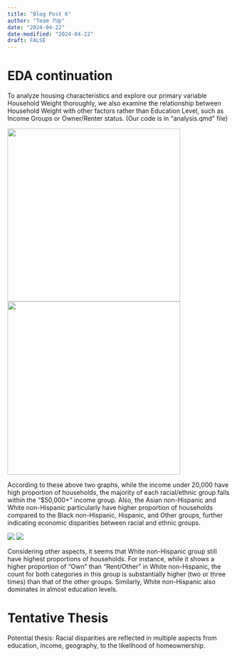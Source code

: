 ```yaml
---
title: "Blog Post 6"
author: "Team 7Up"
date: "2024-04-22"
date-modified: "2024-04-22"
draft: FALSE
---
```


# EDA continuation

To analyze housing characteristics and explore our primary variable Household Weight thoroughly, we also examine the relationship between Household Weight with other factors rather than Education Level, such as Income Groups or Owner/Renter status. (Our code is in "analysis.qmd" file)

![](images/eda3.png){width="388"} ![](images/eda4.png){width="388"}

According to these above two graphs, while the income under 20,000 have high proportion of households, the majority of each racial/ethnic group falls within the "$50,000+" income group. Also, the Asian non-Hispanic and White non-Hispanic particularly have higher proportion of households compared to the Black non-Hispanic, Hispanic, and Other groups, further indicating economic disparities between racial and ethnic groups.


![](images/eda5.png)
![](images/eda6.png)

Considering other aspects, it seems that White non-Hispanic group still have highest proportions of households. For instance, while it shows a higher proportion of "Own" than "Rent/Other" in White non-Hispanic, the count for both categories in this group is substantially higher (two or three times) than that of the other groups. Similarly, White non-Hispanic also dominates in almost education levels.

# Tentative Thesis

Potential thesis: Racial disparities are reflected in multiple aspects from education, income, geography, to the likelihood of homeownership.
